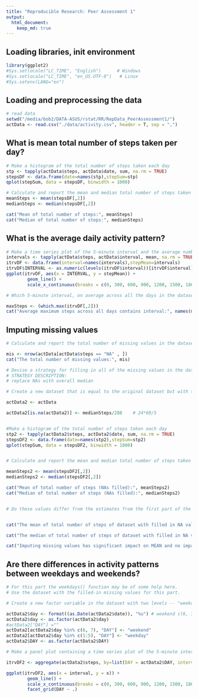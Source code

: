 ```yaml
---
title: "Reproducible Research: Peer Assessment 1"
output: 
  html_document:
    keep_md: true
---
```


## Loading libraries, init environment
```r
library(ggplot2)
#Sys.setlocale("LC_TIME", "English")      # Windows
#Sys.setlocale("LC_TIME", "en_US.UTF-8")   # Linux
#Sys.setenv(LANG="en")
```

## Loading and preprocessing the data
```r
# read data 
setwd("/media/bob2/DATA-ASUS/rstat/RR/RepData_PeerAssessment1/")
actData <- read.csv("./data/activity.csv", header = T, sep = ",")
```

## What is mean total number of steps taken per day?


```r
# Make a histogram of the total number of steps taken each day
stp <- tapply(actData$steps, actData$date, sum, na.rm = TRUE)
stepsDF <- data.frame(date=names(stp),stepSum=stp)
qplot(stepSum, data = stepsDF, binwidth = 1000)

# Calculate and report the mean and median total number of steps taken per day
meanSteps <- mean(stepsDF[,2])
medianSteps <- median(stepsDF[,2])

cat("Mean of total number of steps:", meanSteps)
cat("Median of total number of steps:", medianSteps)
```

## What is the average daily activity pattern?
```r
# Make a time series plot of the 5-minute interval and the average number of steps taken, averaged across all days 
intervals <- tapply(actData$steps, actData$interval, mean, na.rm = TRUE)
itrvDF <- data.frame(interval=names(intervals),stepMean=intervals)
itrvDF$INTERVAL <- as.numeric(levels(itrvDF$interval))[itrvDF$interval]
ggplot(itrvDF, aes(x = INTERVAL, y = stepMean)) + 
        geom_line() +
        scale_x_continuous(breaks = c(0, 300, 600, 900, 1200, 1500, 1800, 2100, 2400))

# Which 5-minute interval, on average across all the days in the dataset, contains the maximum number of steps?

maxSteps <- (which.max(itrvDF[,2]))
cat("Average maximum steps across all days contains interval:", names(maxSteps))
``` 

## Imputing missing values
```r
# Calculate and report the total number of missing values in the dataset (i.e. the total number of rows with NAs)

mis <- nrow(actData[actData$steps == "NA" , ])
cat("The total number of missing values:", mis)

# Devise a strategy for filling in all of the missing values in the dataset. 
# STRATEGY DESCRIPTION: 
# replace NAs with overall median

# Create a new dataset that is equal to the original dataset but with the missing data filled in.

actData2 <- actData

actData2[is.na(actData2)] <- medianSteps/288    # 24*60/5


#Make a histogram of the total number of steps taken each day 
stp2 <- tapply(actData2$steps, actData2$date, sum, na.rm = TRUE)
stepsDF2 <- data.frame(date=names(stp2),stepSum=stp2)
qplot(stepSum, data = stepsDF2, binwidth = 1000)


# Calculate and report the mean and median total number of steps taken per day. 

meanSteps2 <- mean(stepsDF2[,2])
medianSteps2 <- median(stepsDF2[,2])

cat("Mean of total number of steps (NAs filled):", meanSteps2)
cat("Median of total number of steps (NAs filled):", medianSteps2)


# Do these values differ from the estimates from the first part of the assignment? What is the impact of imputing missing data on the estimates of the total daily number of steps?


cat("The mean of total number of steps of dataset with filled in NA values is ", 100*meanSteps2/meanSteps-100, "% biger then the original dataset.")

cat("The median of total number of steps of dataset with filled in NA values is ", 100*medianSteps2/medianSteps-100, "% biger then the original dataset.")

cat("Imputing missing values has significant impact on MEAN and no impact on MEDIAN.")
```

## Are there differences in activity patterns between weekdays and weekends?

```r
# For this part the weekdays() function may be of some help here. 
# Use the dataset with the filled-in missing values for this part.

# Create a new factor variable in the dataset with two levels -- "weekday" and "weekend" indicating whether a given date is a weekday or weekend day.

actData2$day <- format((as.Date(actData2$date)), "%u") # weekend c(6, 7)
actData2$day <- as.factor(actData2$day)
#actData2["DAY"] =""
actData2[actData2$day %in% c(6, 7), "DAY"] <- "weekend"
actData2[actData2$day %in% c(1:5), "DAY"] <- "weekday"
actData2$DAY <- as.factor(actData2$DAY)

# Make a panel plot containing a time series plot of the 5-minute interval and the average number of steps taken, averaged across all weekday days or weekend days. 

itrvDF2 <- aggregate(actData2$steps, by=list(DAY = actData2$DAY, interval = actData2$interval), FUN = mean, na.rm = TRUE)

ggplot(itrvDF2, aes(x = interval, y = x)) + 
        geom_line() +
        scale_x_continuous(breaks = c(0, 300, 600, 900, 1200, 1500, 1800, 2100, 2400)) + 
        facet_grid(DAY ~ .)

```


